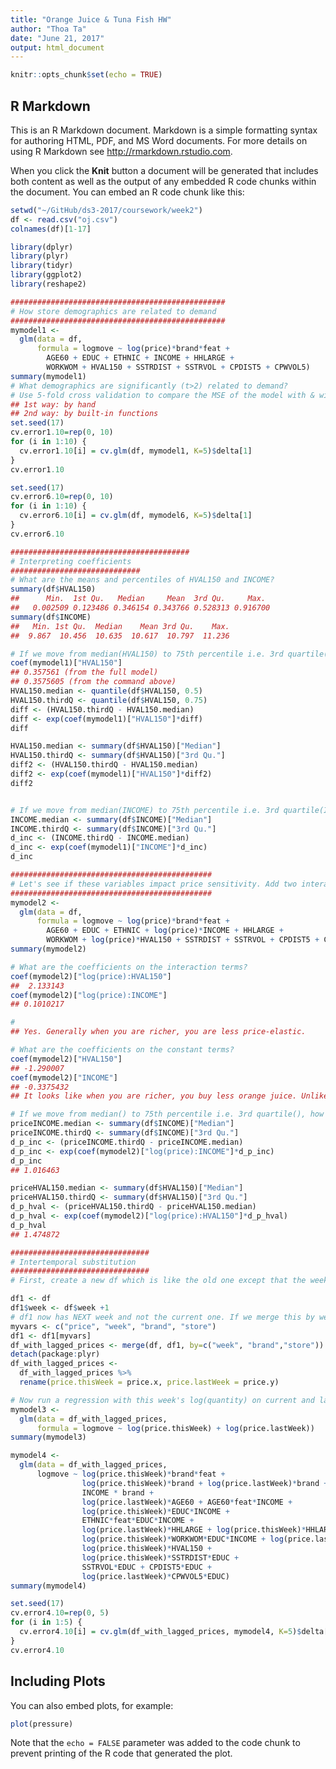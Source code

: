 ---
title: "Orange Juice & Tuna Fish HW"
author: "Thoa Ta"
date: "June 21, 2017"
output: html_document
---

```{r setup, include=FALSE}
knitr::opts_chunk$set(echo = TRUE)
```

## R Markdown

This is an R Markdown document. Markdown is a simple formatting syntax for authoring HTML, PDF, and MS Word documents. For more details on using R Markdown see <http://rmarkdown.rstudio.com>.

When you click the **Knit** button a document will be generated that includes both content as well as the output of any embedded R code chunks within the document. You can embed an R code chunk like this:

```{r}
setwd("~/GitHub/ds3-2017/coursework/week2")
df <- read.csv("oj.csv")
colnames(df)[1-17]

library(dplyr)
library(plyr)
library(tidyr)
library(ggplot2)
library(reshape2)

################################################
# How store demographics are related to demand
################################################
mymodel1 <- 
  glm(data = df, 
      formula = logmove ~ log(price)*brand*feat + 
        AGE60 + EDUC + ETHNIC + INCOME + HHLARGE + 
        WORKWOM + HVAL150 + SSTRDIST + SSTRVOL + CPDIST5 + CPWVOL5)
summary(mymodel1)
# What demographics are significantly (t>2) related to demand?
# Use 5-fold cross validation to compare the MSE of the model with & without sociodemographic controls
## 1st way: by hand
## 2nd way: by built-in functions
set.seed(17)
cv.error1.10=rep(0, 10)
for (i in 1:10) {
  cv.error1.10[i] = cv.glm(df, mymodel1, K=5)$delta[1]
}
cv.error1.10

set.seed(17)
cv.error6.10=rep(0, 10)
for (i in 1:10) {
  cv.error6.10[i] = cv.glm(df, mymodel6, K=5)$delta[1]
}
cv.error6.10

######################################## 
# Interpreting coefficients
#############################
# What are the means and percentiles of HVAL150 and INCOME?
summary(df$HVAL150)
##      Min.  1st Qu.   Median     Mean  3rd Qu.     Max. 
##   0.002509 0.123486 0.346154 0.343766 0.528313 0.916700 
summary(df$INCOME)
##   Min. 1st Qu.  Median    Mean 3rd Qu.    Max. 
##  9.867  10.456  10.635  10.617  10.797  11.236 

# If we move from median(HVAL150) to 75th percentile i.e. 3rd quartile(HVAL150), how much does the log(quantity) change each week on average?
coef(mymodel1)["HVAL150"]
## 0.357561 (from the full model)
## 0.3575605 (from the command above)
HVAL150.median <- quantile(df$HVAL150, 0.5)
HVAL150.thirdQ <- quantile(df$HVAL150, 0.75)
diff <- (HVAL150.thirdQ - HVAL150.median)
diff <- exp(coef(mymodel1)["HVAL150"]*diff)
diff

HVAL150.median <- summary(df$HVAL150)["Median"]
HVAL150.thirdQ <- summary(df$HVAL150)["3rd Qu."]
diff2 <- (HVAL150.thirdQ - HVAL150.median)
diff2 <- exp(coef(mymodel1)["HVAL150"]*diff2)
diff2


# If we move from median(INCOME) to 75th percentile i.e. 3rd quartile(INCOME), how much does the log(quantity) change each week on average?
INCOME.median <- summary(df$INCOME)["Median"]
INCOME.thirdQ <- summary(df$INCOME)["3rd Qu."]
d_inc <- (INCOME.thirdQ - INCOME.median)
d_inc <- exp(coef(mymodel1)["INCOME"]*d_inc)
d_inc

#############################################
# Let's see if these variables impact price sensitivity. Add two interaction terms (with logprice) to the model to test this.
#############################################
mymodel2 <- 
  glm(data = df, 
      formula = logmove ~ log(price)*brand*feat + 
        AGE60 + EDUC + ETHNIC + log(price)*INCOME + HHLARGE + 
        WORKWOM + log(price)*HVAL150 + SSTRDIST + SSTRVOL + CPDIST5 + CPWVOL5)
summary(mymodel2)

# What are the coefficients on the interaction terms?
coef(mymodel2)["log(price):HVAL150"]
##  2.133143
coef(mymodel2)["log(price):INCOME"]
## 0.1010217

# 
## Yes. Generally when you are richer, you are less price-elastic.

# What are the coefficients on the constant terms?
coef(mymodel2)["HVAL150"]
## -1.290007
coef(mymodel2)["INCOME"]
## -0.3375432
## It looks like when you are richer, you buy less orange juice. Unlike regression from 2b, here the coef is negative.

# If we move from median() to 75th percentile i.e. 3rd quartile(), how much does the log(quantity) change each week on average?
priceINCOME.median <- summary(df$INCOME)["Median"]
priceINCOME.thirdQ <- summary(df$INCOME)["3rd Qu."]
d_p_inc <- (priceINCOME.thirdQ - priceINCOME.median)
d_p_inc <- exp(coef(mymodel2)["log(price):INCOME"]*d_p_inc)
d_p_inc
## 1.016463 

priceHVAL150.median <- summary(df$HVAL150)["Median"]
priceHVAL150.thirdQ <- summary(df$HVAL150)["3rd Qu."]
d_p_hval <- (priceHVAL150.thirdQ - priceHVAL150.median)
d_p_hval <- exp(coef(mymodel2)["log(price):HVAL150"]*d_p_hval)
d_p_hval
## 1.474872

###############################
# Intertemporal substitution
###############################
# First, create a new df which is like the old one except that the week variable will change by a single week

df1 <- df
df1$week <- df$week +1
# df1 now has NEXT week and not the current one. If we merge this by weeks now, this is last week's price (i.e. "lagged price")
myvars <- c("price", "week", "brand", "store")
df1 <- df1[myvars]
df_with_lagged_prices <- merge(df, df1, by=c("week", "brand","store"))
detach(package:plyr)
df_with_lagged_prices <- 
  df_with_lagged_prices %>%
  rename(price.thisWeek = price.x, price.lastWeek = price.y)

# Now run a regression with this week's log(quantity) on current and last week's price
mymodel3 <-
  glm(data = df_with_lagged_prices,
      formula = logmove ~ log(price.thisWeek) + log(price.lastWeek)) 
summary(mymodel3)

mymodel4 <-
  glm(data = df_with_lagged_prices, 
      logmove ~ log(price.thisWeek)*brand*feat + 
                log(price.thisWeek)*brand + log(price.lastWeek)*brand + 
                INCOME * brand +
                log(price.lastWeek)*AGE60 + AGE60*feat*INCOME +
                log(price.thisWeek)*EDUC*INCOME + 
                ETHNIC*feat*EDUC*INCOME + 
                log(price.lastWeek)*HHLARGE + log(price.thisWeek)*HHLARGE*feat +
                log(price.thisWeek)*WORKWOM*EDUC*INCOME + log(price.lastWeek)*WORKWOM*EDUC + 
                log(price.thisWeek)*HVAL150 + 
                log(price.thisWeek)*SSTRDIST*EDUC + 
                SSTRVOL*EDUC + CPDIST5*EDUC + 
                log(price.lastWeek)*CPWVOL5*EDUC)
summary(mymodel4)

set.seed(17)
cv.error4.10=rep(0, 5)
for (i in 1:5) {
  cv.error4.10[i] = cv.glm(df_with_lagged_prices, mymodel4, K=5)$delta[1]
}
cv.error4.10
```

## Including Plots

You can also embed plots, for example:

```{r pressure, echo=FALSE}
plot(pressure)
```

Note that the `echo = FALSE` parameter was added to the code chunk to prevent printing of the R code that generated the plot.
